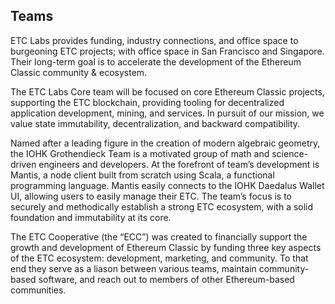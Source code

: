 
## Teams

<LinkSection title ="Etc Labs / Etc Labs Core" link="https://etclabs.org/">

ETC Labs provides funding, industry connections, and office space to burgeoning ETC projects; with office space in San Francisco and Singapore. Their long-term goal is to accelerate the development of the Ethereum Classic community & ecosystem.

The ETC Labs Core team will be focused on core Ethereum Classic projects, supporting the ETC blockchain, providing tooling for decentralized application development, mining, and services. In pursuit of our mission, we value state immutability, decentralization, and backward compatibility.
</LinkSection>

<LinkSection title="IOHK (Grothendieck)" link="https://iohk.io/projects/ethereum-classic/">

Named after a leading figure in the creation of modern algebraic geometry, the IOHK Grothendieck Team is a motivated group of math and science-driven engineers and developers. At the forefront of team’s development is Mantis, a node client built from scratch using Scala, a functional programming language. Mantis easily connects to the IOHK Daedalus Wallet UI, allowing users to easily manage their ETC. The team’s focus is to securely and methodically establish a strong ETC ecosystem, with a solid foundation and immutability at its core.
</LinkSection>

<LinkSection title="Etc Cooperative" link="https://www.etccooperative.org/">

The ETC Cooperative (the “ECC”) was created to financially support the growth and development of Ethereum Classic by funding three key aspects of the ETC ecosystem: development, marketing, and community. To that end they serve as a liason between various teams, maintain community-based software, and reach out to members of other Ethereum-based communities.
</LinkSection>

